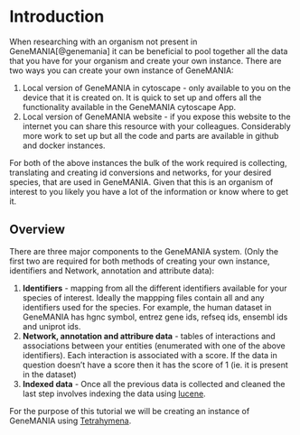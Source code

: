 # Introduction {#intro}

When researching with an organism not present in GeneMANIA[@genemania] it can be beneficial to pool together all the data that you have for your organism and create your own instance.  There are two ways you can create your own instance of GeneMANIA:

  1. Local version of GeneMANIA in cytoscape - only available to you on the device that it is created on.  It is quick to set up and offers all the functionality available in the GeneMANIA cytoscape App.
  1. Local version of GeneMANIA website - if you expose this website to the internet you can share this resource with your colleagues.  Considerably more work to set up but all the code and parts are available in github and docker instances.  
  
  For both of the above instances the bulk of the work required is collecting, translating and creating id conversions and networks, for your desired species, that are used in GeneMANIA.  Given that this is an organism of interest to you likely you have a lot of the information or know where to get it.  

## Overview

  There are three major components to the GeneMANIA system.  (Only the first two are required for both methods of creating your own instance, identifiers and Network, annotation and attribute data):
  
  1. **Identifiers** - mapping from all the different identifiers available for your species of interest.  Ideally the mappping files contain all and any identifiers used for the species.  For example, the human dataset in GeneMANIA has hgnc symbol, entrez gene ids, refseq ids, ensembl ids and uniprot ids.
  1. **Network, annotation and attribure data** - tables of interactions and associations between your entities (enumerated with one of the above identifiers).  Each interaction is associated with a score.  If the data in question doesn't have a score then it has the score of 1 (ie. it is present in the dataset) 
  1. **Indexed data** - Once all the previous data is collected and cleaned the last step involves indexing the data using [lucene](https://lucene.apache.org/). 
  
  For the purpose of this tutorial we will be creating an instance of GeneMANIA using [Tetrahymena](http://ciliate.org/index.php/home/welcome).